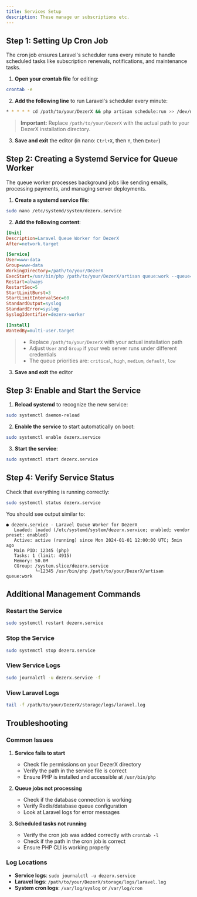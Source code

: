 ```yaml
---
title: Services Setup
description: These manage ur subscriptions etc.
---
```


## Step 1: Setting Up Cron Job

The cron job ensures Laravel's scheduler runs every minute to handle scheduled tasks like subscription renewals, notifications, and maintenance tasks.

1. **Open your crontab file** for editing:

```bash
crontab -e
```

2. **Add the following line** to run Laravel's scheduler every minute:

```bash
* * * * * cd /path/to/your/DezerX && php artisan schedule:run >> /dev/null 2>&1
```

> **Important:** Replace `/path/to/your/DezerX` with the actual path to your DezerX installation directory.

3. **Save and exit** the editor (in nano: `Ctrl+X`, then `Y`, then `Enter`)

## Step 2: Creating a Systemd Service for Queue Worker

The queue worker processes background jobs like sending emails, processing payments, and managing server deployments.

1. **Create a systemd service file**:

```bash
sudo nano /etc/systemd/system/dezerx.service
```

2. **Add the following content**:

```ini
[Unit]
Description=Laravel Queue Worker for DezerX
After=network.target

[Service]
User=www-data
Group=www-data
WorkingDirectory=/path/to/your/DezerX
ExecStart=/usr/bin/php /path/to/your/DezerX/artisan queue:work --queue=critical,high,medium,default,low --sleep=3 --tries=3
Restart=always
RestartSec=5
StartLimitBurst=3
StartLimitIntervalSec=60
StandardOutput=syslog
StandardError=syslog
SyslogIdentifier=dezerx-worker

[Install]
WantedBy=multi-user.target
```

> - Replace `/path/to/your/DezerX` with your actual installation path
> - Adjust `User` and `Group` if your web server runs under different credentials
> - The queue priorities are: `critical`, `high`, `medium`, `default`, `low`

3. **Save and exit** the editor

## Step 3: Enable and Start the Service

1. **Reload systemd** to recognize the new service:

```bash
sudo systemctl daemon-reload
```

2. **Enable the service** to start automatically on boot:

```bash
sudo systemctl enable dezerx.service
```

3. **Start the service**:

```bash
sudo systemctl start dezerx.service
```

## Step 4: Verify Service Status

Check that everything is running correctly:

```bash
sudo systemctl status dezerx.service
```

You should see output similar to:

```
● dezerx.service - Laravel Queue Worker for DezerX
   Loaded: loaded (/etc/systemd/system/dezerx.service; enabled; vendor preset: enabled)
   Active: active (running) since Mon 2024-01-01 12:00:00 UTC; 5min ago
   Main PID: 12345 (php)
   Tasks: 1 (limit: 4915)
   Memory: 50.0M
   CGroup: /system.slice/dezerx.service
           └─12345 /usr/bin/php /path/to/your/DezerX/artisan queue:work
```

## Additional Management Commands

### Restart the Service
```bash
sudo systemctl restart dezerx.service
```

### Stop the Service
```bash
sudo systemctl stop dezerx.service
```

### View Service Logs
```bash
sudo journalctl -u dezerx.service -f
```

### View Laravel Logs
```bash
tail -f /path/to/your/DezerX/storage/logs/laravel.log
```

## Troubleshooting

### Common Issues

1. **Service fails to start**
   - Check file permissions on your DezerX directory
   - Verify the path in the service file is correct
   - Ensure PHP is installed and accessible at `/usr/bin/php`

2. **Queue jobs not processing**
   - Check if the database connection is working
   - Verify Redis/database queue configuration
   - Look at Laravel logs for error messages

3. **Scheduled tasks not running**
   - Verify the cron job was added correctly with `crontab -l`
   - Check if the path in the cron job is correct
   - Ensure PHP CLI is working properly

### Log Locations

- **Service logs**: `sudo journalctl -u dezerx.service`
- **Laravel logs**: `/path/to/your/DezerX/storage/logs/laravel.log`
- **System cron logs**: `/var/log/syslog` or `/var/log/cron`
